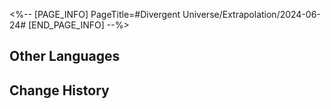 <%-- [PAGE_INFO]
PageTitle=#Divergent Universe/Extrapolation/2024-06-24#
[END_PAGE_INFO] --%>
{{Event
|name              = Cyclical Extrapolation: Prayer for Downpour
|image             = Event Cyclical Extrapolation Prayer for Downpour.png
|type              = Cyclical Extrapolation
|time_known        = yes
|time_start        = 2024-06-24 04:00:00
|time_end          = 2024-07-01 03:59:59
}}

{{Cyclical Extrapolation
|curios     = Cumulous Steak
|equations  = Molten Knight;; Bounty Hunter;; Borderstar Gunslinger
|trailblaze = 
|rewards    = Relic Remains*30; Lost Crystal*3
|boss_1_1   = Automaton Grizzly; Abundance Sprite: Malefic Ape; Dreamjolt Troupe's Sweet Gorilla; "Tomorrow in Harmonious Chords"; "Present Inebriated in Revelry"
|boss_1_2   = Disciples of Sanctus Medicus: Shape Shifter (Bug); The Ascended (Bug); Abundance Sprite: Malefic Ape (Bug); Senior Staff: Team Leader (Bug); Aurumaton Spectral Envoy (Bug); Dreamjolt Troupe's Beyond Overcooked (Bug); Dreamjolt Troupe's Sweet Gorilla (Bug); "Past Confined and Caged" (Bug); "Tomorrow in Harmonious Chords" (Bug); "Present Inebriated in Revelry" (Bug)
|boss_2_1   = Automaton Grizzly (Bug); Abundance Sprite: Malefic Ape (Bug); Dreamjolt Troupe's Sweet Gorilla (Bug); "Tomorrow in Harmonious Chords" (Bug); "Present Inebriated in Revelry" (Bug)
|boss_2_2   = Svarog (Complete); Stellaron Hunter: Kafka (Complete); Abundant Ebon Deer (Complete); Cloud Knight Lieutenant: Yanqing (Complete); Memory Zone Meme "Something Unto Death" (Complete)
|boss_3     = Argenti (Complete)
|rules      = You will not obtain Equations or Weighted Curios after achieving victory in Boss Domain; Obtain this week's Preset Constructs upon entering the first plane
}}

==Other Languages==
{{Other Languages
|en   = Cyclical Extrapolation: Prayer for Downpour
|zhs  = 周期演算：欣求雨露
|zht  = 週期演算：欣求雨露
|ja   = 周期演算：雨降の願い
|ko   = 주기 연산: 비를 청하는 기도
|es   = Cálculo periódico: Oración para que llueva
|fr   = Calcul cyclique&nbsp;: Quête de bienveillance
|ru   = Цикличное вычисление: Молитва дождю
|th   = การคำนวณแบบรอบ: ร้องขอฝนและน้ำค้าง
|vi   = Ngoại Suy Chu Kỳ: Cầu Mưa Ân Huệ
|de   = Zyklische Berechnung: Flehen um Regen
|id   = Kalkulasi Siklus: Memohon Hujan dan Embun
|pt   = Extrapolação Cíclica: Preces pelo Derramamento
}}

==Change History==
{{Change History|2.3}}